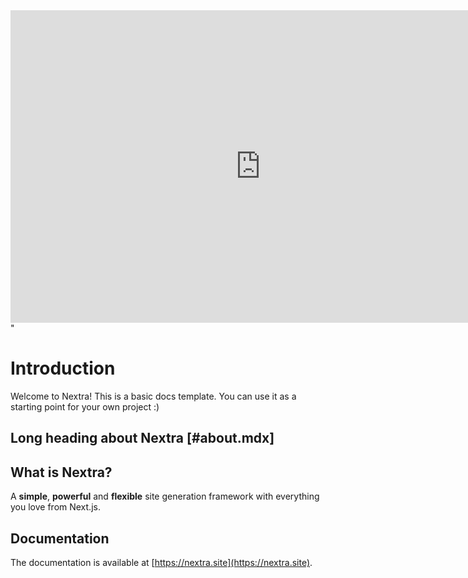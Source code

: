 <iframe
  width="800"
  height="500"
  src="https://www.youtube.com/embed/nmYDzNQr85c"
  title="Roberto De Zerbi&#39;s impact at Brighton"
  frameborder="0"
  allow="accelerometer; autoplay; clipboard-write; encrypted-media; gyroscope; picture-in-picture; web-share"
  allowfullscreen
></iframe>"

# Introduction

Welcome to Nextra! This is a basic docs template. You can use it as a starting point for your own project :)

## Long heading about Nextra [#about.mdx]

## What is Nextra?

A **simple**, **powerful** and **flexible** site generation framework with everything you love from Next.js.

## Documentation

The documentation is available at [https://nextra.site](https://nextra.site).
